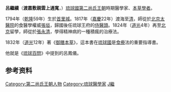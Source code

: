 {{Otheruses|other=名为吕凤仪的其他人物|吕凤仪}}

'''呂繼續'''（'''渡嘉敷親雲上通寬'''，{{bd|1794年||1849年||catIdx=S呂}}）[[琉球國|琉球國]][[第二尚氏王朝|第二尚氏王朝]]時期醫學家、[[本草學|本草學者]]。

1794年（[[乾隆|乾隆]]59年）生於[[首里城|首里城]]。1817年（[[嘉慶|嘉慶]]22年）渡海至[[清|清]]，師從於[[北京|北京]][[太醫院|太醫院]]的食醫學權威[[張垣|張垣]]，歸國後任琉球王府的[[侍醫頭|侍醫頭]]。1824年（[[道光|道光]]4年）再至[[北京|北京]]留學，師從於[[張永清|張永清]]，學得精神病的一種積瘋的治療法。

1832年（[[道光|道光]]12年）著《[[御膳本草|御膳本草]]》，這本書在[[琉球國|琉球國]]是[[食療|食療]]法的重要指導書。

他就是《[[琉球百問|琉球百問]]》中提到的呂鳳儀。

== 参考资料 ==
{{reflist}}

{{Authority control}}
{{DEFAULTSORT:}}
[[Category:第二尚氏王朝人物|Category:第二尚氏王朝人物]]
[[Category:琉球醫學家|Category:琉球醫學家]]
[[Category:呂姓|J繼]]